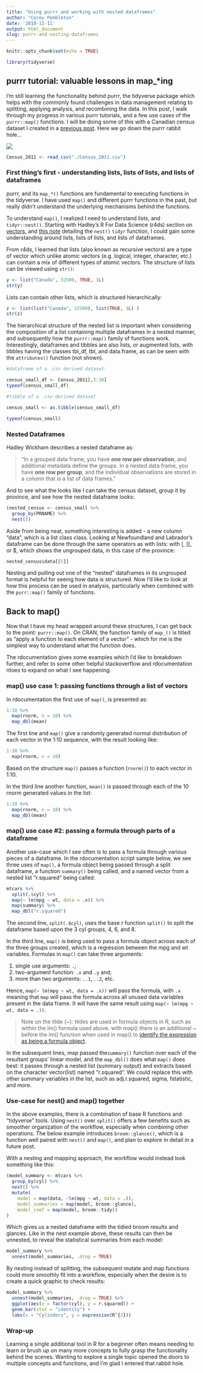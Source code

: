 ```yaml
---
title: "Using purrr and working with nested dataframes"
author: "Corey Pembleton"
date: '2018-11-11'
output: html_document
slug: purrr-and-nesting-dataframes
---
```


```r
knitr::opts_chunk$set(echo = TRUE)

library(tidyverse)
```

## purrr tutorial: valuable lessons in map_*ing

I'm still learning the functionality behind purrr, the tidyverse package which helps with the commonly found challenges in data management relating to splitting, applying analysis, and recombining the data. In this post, I walk through my progress in various purrr tutorials, and a few use cases of the ```purrr::map()``` functions. I will be doing some of this with a Canadian census dataset I created in a [previous post](https://coreypembleton.netlify.com/space-stats/canadian-census-data-cleaning-pt1/). Here we go down the purrr rabbit hole...

![](/img/alicerabbitholefeaturesmall.jpg)


```r
Census_2011 <- read_csv("./Census_2011.csv")

```

### First thing's first - understanding lists, lists of lists, and lists of dataframes

purrr, and its ```map_*()``` functions are fundamental to executing functions in the tidyverse. I have used ```map()``` and different purrr functions in the past, but really didn't understand the underlying mechanisms behind the functions.  

To understand ```map()```, I realized I need to understand lists, and ```tidyr::nest()```. Starting with Hadley's R For Data Science (r4ds) section on [vectors](https://r4ds.had.co.nz/vectors.html#introduction-13), and [this note](https://blog.rstudio.com/2016/02/02/tidyr-0-4-0/) detailing the ```nest()``` ```tidyr``` function, I could gain some understanding around lists, lists of lists, and lists of dataframes.

From r4ds, I learned that lists (also known as recursive vectors) are a type of vector  which unlike atomic vectors (e.g. logical, integer, character, etc.) can contain a mix of different types of atomic vectors. The structure of lists can be  viewed using ```str()```:

```r
y <- list("Canada", 32500, TRUE, 1L)
str(y)
```

Lists can contain other lists, which is structured hierarchically:

```r
z <- list(list("Canada", 32500), list(TRUE, 1L) )
str(z)
```

The hierarchical structure of the nested list is important when considering the composition of a list containing multiple dataframes in a nested manner, and subsequently how the ```purrr::map()``` family of functions work. Interestingly, dataframes and tibbles are also lists, or augmented lists, with tibbles having the classes tbl_df, tbl, and data.frame, as can be seen with the ```attributes()``` function (not shown). 

```r
#dataframe of a .csv derived dataset:

census_small_df <- Census_2011[,3:10]
typeof(census_small_df)

#tibble of a .csv-derived dataset

census_small <- as.tibble(census_small_df)

typeof(census_small)

```

### Nested Dataframes  

Hadley Wickham describes a nested dataframe as: 

> "In a grouped data frame, you have **one row per observation**, and additional metadata define the groups. In a nested data frame, you have **one row per group**, and the individual observations are stored in a column that is a list of data frames."

And to see what the looks like I can take the census dataset, group it by province, and see how the nested dataframe looks:

```r
(nested_census <- census_small %>% 
  group_by(PRNAME) %>%
  nest())
```

Aside from being neat, something interesting is added - a new column "data", which is a list class class. Looking at Newfoundland and Labrador's dataframe can be done through the same operators as with lists: with [, [[, or $, which shows the ungrouped data, in this case of the province: 

```r
nested_census$data[[5]]
```

Nesting and pulling out one of the "nested" dataframes in its ungrouped format is helpful for seeing how data is structured. Now I'd like to look at how this process can be used in analysis, particularly when combined with the ```purr::map()``` family of functions. 

## Back to map()

Now that I have my head wrapped around these structures, I can get back to the point: ```purrr::map()```. On CRAN, the function family of ```map_()``` is titled as "apply a function to each element of a vector" - which for me is the simplest way to understand what the function does.

The rdocumentation gives some examples which I'd like to breakdown further, and refer to some other helpful stackoverflow and rdocumentation ntoes to expand on what I see happening. 

### map() use case 1: passing functions through a list of vectors

In rdocumentation the first use of ```map()```, is presented as:

```r
1:10 %>%
  map(rnorm, n = 10) %>%
  map_dbl(mean)
```

The first line and ```map()``` give a randomly generated normal distribution of each vector in the 1:10 sequence, with the result looking like:

```r
1:10 %>%
  map(rnorm, n = 10)
```

Based on the structure ```map()``` passes a function (```rnorm()```) to each vector in 1:10. 

In the third line another function, ```mean()``` is passed through each of the 10 rnorm generated values in the list:

```r
1:10 %>%
  map(rnorm, n = 10) %>%
  map_dbl(mean)
```

### map() use case #2: passing a formula through parts of a dataframe  
Another use-case which I see often is to pass a formula through various pieces of a dataframe. In the rdocumentation script sample below, we see three uses of ```map()```, a formula object being passed through a split dataframe, a function ```summary()``` being called, and a named vector from a nested list "r.squared" being called:

```r
mtcars %>%
  split(.$cyl) %>%
  map(~ lm(mpg ~ wt, data = .x)) %>%
  map(summary) %>%
  map_dbl("r.squared")
```

The second line, ```split(.$cyl)```, uses the base r function ```split()``` to split the dataframe based upon the 3 cyl groups, 4, 6, and 8.  

In the third line,  ```map()``` is being used to pass a formula object across each of the three groups created, which is a regression between the mpg and wt variables. Formulas in ```map()``` can take three arguments:  

1.  single use arguments: ```.```; 
2.  two-argument function: ```.x``` and ```.y``` and; 
3.  more than two arguments: ```..1```, ```..2```, etc.

Hence, ```map(~ lm(mpg ~ wt, data = .x))``` will pass the formula, with ```.x``` meaning that ```map``` will pass the formula across all unused data variables present in the data frame. It will have the same result using ``` map(~ lm(mpg ~ wt, data = .))```. 

> Note on the tilde (~): tildes are used in formula objects in R, such as within the lm() formula used above. with map() there is an additional ~ before the lm() function when used in map() to [identify the expression as being a formula object](https://stackoverflow.com/questions/44834446/what-is-meaning-of-first-tilde-in-purrrmap). 


In the subsequent lines, map passed the```summary()``` function over each of the resultant groups' linear model, and the ```map_dbl()``` does what ```map()``` does best: it passes through a nested list (summary output) and extracts based on the character vector(list) named "r.squared". We could replace this with other summary variables in the list, such as adj.r.squared, sigma, fstatistic, and more.

### Use-case for nest() and map() together 

In the above examples, there is a combination of base R functions and "tidyverse" tools. Using ```nest()``` over ```split()``` offers a few benefits such as smoother organization of the workflow, especially when combining other operations. The below example introduces ```broom::glance()```, which is a function well paired with ```nest()``` and ```map()```, and plan to explore in detail in a future post.

With a nesting and mapping approach, the workflow would instead look something like this:

```r
(model_summary <- mtcars %>% 
  group_by(cyl) %>% 
  nest() %>% 
  mutate(
    model = map(data, ~lm(mpg ~ wt, data = .)),
    model_summaries = map(model, broom::glance),
    model_coef = map(model, broom::tidy))
)

```

Which gives us a nested dataframe with the tidied broom results and glances. Like in the nest example above, these results can then be unnested, to reveal the statistical summaries from each model:

```r
model_summary %>% 
  unnest(model_summaries, .drop = TRUE)

```

By nesting instead of splitting, the subsequent mutate and map functions could more smoothly fit into a workflow, especially when the desire is to create a quick graphic to check results:

```r
model_summary %>% 
  unnest(model_summaries, .drop = TRUE) %>% 
  ggplot(aes(x = factor(cyl), y = r.squared)) +
  geom_bar(stat = "identity") +
  labs(x = "Cylinders", y = expression(R^{2}))
```

### Wrap-up
Learning a single additional tool in R for a beginner often means needing to learn or brush up on many more concepts to fully grasp the functionality behind the scenes. Wanting to explore a single topic opened the doors to multiple concepts and functions, and I'm glad I entered that rabbit hole. 

















